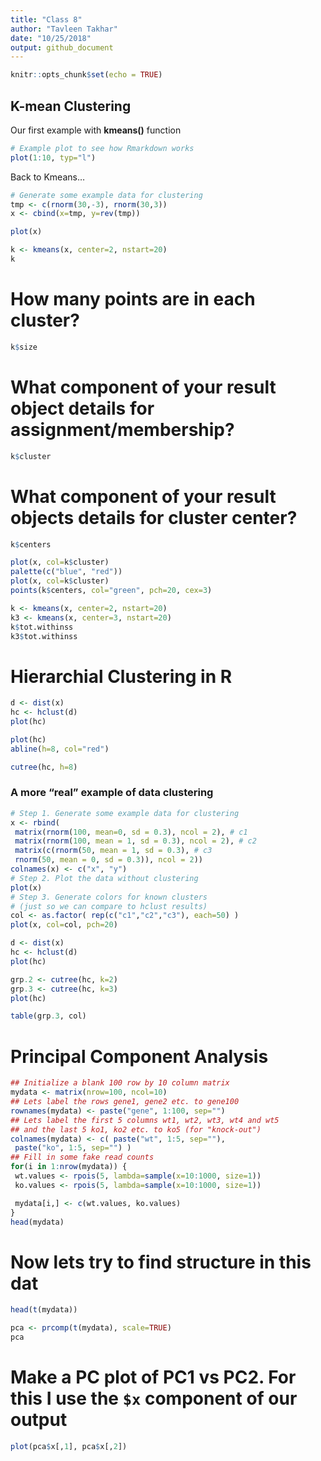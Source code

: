 ```yaml
---
title: "Class 8"
author: "Tavleen Takhar"
date: "10/25/2018"
output: github_document
---
```


```r
knitr::opts_chunk$set(echo = TRUE)
```

## K-mean Clustering 

Our first example with **kmeans()** function

```r
# Example plot to see how Rmarkdown works
plot(1:10, typ="l")
```

Back to Kmeans...

```r
# Generate some example data for clustering
tmp <- c(rnorm(30,-3), rnorm(30,3))
x <- cbind(x=tmp, y=rev(tmp))

plot(x)
```


```r
k <- kmeans(x, center=2, nstart=20)
k
```

# How many points are in each cluster?
```r
k$size
```
# What component of your result object details for assignment/membership?
```r
k$cluster
```
# What component of your result objects details for cluster center?
```r
k$centers
```

```r
plot(x, col=k$cluster)
palette(c("blue", "red"))
plot(x, col=k$cluster)
points(k$centers, col="green", pch=20, cex=3)
```
```r
k <- kmeans(x, center=2, nstart=20)
k3 <- kmeans(x, center=3, nstart=20)
k$tot.withinss
k3$tot.withinss
```












# Hierarchial Clustering in R

```r
d <- dist(x)
hc <- hclust(d)
plot(hc)
```


```r
plot(hc)
abline(h=8, col="red")

cutree(hc, h=8)
```




### A more "real" example of data clustering

```r
# Step 1. Generate some example data for clustering
x <- rbind(
 matrix(rnorm(100, mean=0, sd = 0.3), ncol = 2), # c1
 matrix(rnorm(100, mean = 1, sd = 0.3), ncol = 2), # c2
 matrix(c(rnorm(50, mean = 1, sd = 0.3), # c3
 rnorm(50, mean = 0, sd = 0.3)), ncol = 2))
colnames(x) <- c("x", "y")
# Step 2. Plot the data without clustering
plot(x)
# Step 3. Generate colors for known clusters
# (just so we can compare to hclust results)
col <- as.factor( rep(c("c1","c2","c3"), each=50) )
plot(x, col=col, pch=20)
```




```r
d <- dist(x)
hc <- hclust(d)
plot(hc)

```
```r
grp.2 <- cutree(hc, k=2)
grp.3 <- cutree(hc, k=3)
plot(hc)

```



```r
table(grp.3, col)
```



# Principal Component Analysis
```r
## Initialize a blank 100 row by 10 column matrix
mydata <- matrix(nrow=100, ncol=10)
## Lets label the rows gene1, gene2 etc. to gene100
rownames(mydata) <- paste("gene", 1:100, sep="")
## Lets label the first 5 columns wt1, wt2, wt3, wt4 and wt5
## and the last 5 ko1, ko2 etc. to ko5 (for "knock-out")
colnames(mydata) <- c( paste("wt", 1:5, sep=""),
 paste("ko", 1:5, sep="") )
## Fill in some fake read counts
for(i in 1:nrow(mydata)) {
 wt.values <- rpois(5, lambda=sample(x=10:1000, size=1))
 ko.values <- rpois(5, lambda=sample(x=10:1000, size=1))

 mydata[i,] <- c(wt.values, ko.values)
}
head(mydata)
```

# Now lets try to find structure in this dat
```r
head(t(mydata))

```

```r
pca <- prcomp(t(mydata), scale=TRUE)
pca
```

# Make a PC plot of PC1 vs PC2. For this I use the `$x` component of our output 
```r
plot(pca$x[,1], pca$x[,2])
```




